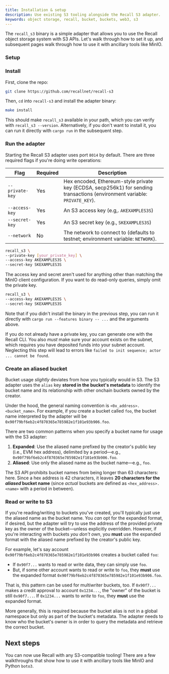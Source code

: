 ```yaml
---
title: Installation & setup
description: Use existing S3 tooling alongside the Recall S3 adapter.
keywords: object storage, recall, bucket, buckets, web3, s3
---
```


The `recall_s3` binary is a simple adapter that allows you to use the Recall object storage system
with S3 APIs. Let's walk through how to set it up, and subsequent pages walk through how to use it
with ancillary tools like MinIO.

### Setup

<Steps>

<Step>

### Install

First, clone the repo:

```sh
git clone https://github.com/recallnet/recall-s3
```

Then, `cd` into `recall-s3` and install the adapter binary:

```sh
make install
```

This should make `recall_s3` available in your path, which you can verify with
`recall_s3 --version`. Alternatively, if you don't want to install it, you can run it directly with
`cargo run` in the subsequent step.

</Step>

<Step>

### Run the adapter

Starting the Recall S3 adapter uses port `8014` by default. There are three required flags if you're
doing write operations:

| Flag            | Required | Description                                                                                                                |
| --------------- | -------- | -------------------------------------------------------------------------------------------------------------------------- |
| `--private-key` | Yes      | Hex encoded, Ethereum-style private key (ECDSA, secp256k1) for sending transactions (environment variable: `PRIVATE_KEY`). |
| `--access-key`  | Yes      | An S3 access key (e.g,. `AKEXAMPLES3S`)                                                                                    |
| `--secret-key`  | Yes      | An S3 secret key (e.g., `SKEXAMPLES3S`)                                                                                    |
| `--network`     | No       | The network to connect to (defaults to testnet; environment variable: `NETWORK`).                                          |

```sh
recall_s3 \
--private-key [your_private_key] \
--access-key AKEXAMPLES3S \
--secret-key SKEXAMPLES3S
```

The access key and secret aren't used for anything other than matching the MinIO client
configuration. If you want to do read-only queries, simply omit the private key.

```sh
recall_s3 \
--access-key AKEXAMPLES3S \
--secret-key SKEXAMPLES3S
```

Note that if you didn't install the binary in the previous step, you can run it directly with
`cargo run --features binary -- ...` and the arguments above.

<Callout type="info">

If you do not already have a private key, you can generate one with the Recall CLI. You also _must_
make sure your account exists on the subnet, which requires you have deposited funds into your
subnet account. Neglecting this step will lead to errors like
`failed to init sequence; actor ... cannot be found`.

</Callout>

</Step>

<Step>

### Create an aliased bucket

Bucket usage _slightly_ deviates from how you typically would in S3. The S3 adapter uses the `alias`
key **stored in the bucket's metadata** to identify the bucket name and its relationship with other
onchain buckets owned by the creator.

Under the hood, the general naming convention is `<0x_address>.<bucket_name>`. For example, if you
create a bucket called `foo`, the bucket name interpreted by the adapter will be
`0x90f79bf6eb2c4f870365e785982e1f101e93b906.foo`.

There are two common patterns when you specify a bucket name for usage with the S3 adapter:

1. **Expanded**: Use the aliased name prefixed by the creator's public key (i.e., EVM hex address),
   delimited by a period—e.g., `0x90f79bf6eb2c4f870365e785982e1f101e93b906.foo`.
2. **Aliased**: Use only the aliased name as the bucket name—e.g., `foo`.

<Callout type="warn">

The S3 API prohibits bucket names from being longer than 63 characters: here. Since a hex address is
42 characters, it leaves **20 characters for the _aliased_ bucket name** (since _actual_ buckets are
defined as `<hex_address>.<name>` with a period in between).

</Callout>

</Step>

<Step>

### Read or write to S3

If you're reading/writing to buckets you've created, you'll typically just use the aliased name as
the bucket name. You _can_ opt for the expanded format, if desired, but the adapter will try to use
the address of the provided private key as the owner of the bucket—unless explicitly overridden.
However, if you're interacting with buckets _you don't own_, you **must** use the expanded format
with the aliased name prefixed by the creator's public key.

For example, let's say account `0x90f79bf6eb2c4f870365e785982e1f101e93b906` creates a bucket called
`foo`:

- If `0x90f7...` wants to read or write data, they can simply use `foo`.
- But, if some other account wants to read or write to `foo`, they **must** use the expanded format
  `0x90f79bf6eb2c4f870365e785982e1f101e93b906.foo`.

That is, this pattern can be used for multiwriter buckets, too. If `0x90f7...` makes a credit
approval to account `0x1234...`, the "owner" of the bucket is still `0x90f7...`. If `0x1234...`
wants to _write_ to `foo`, they **must** use the expanded format.

More generally, this is required because the bucket alias is not in a global namespace but only as
part of the bucket's metadata. The adapter needs to know who the bucket's owner is in order to query
the metadata and retrieve the correct bucket.

</Step>

</Steps>

## Next steps

You can now use Recall with any S3-compatible tooling! There are a few walkthroughs that show how to
use it with ancillary tools like MinIO and Python `boto3`.
